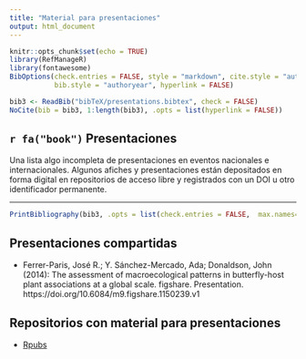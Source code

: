```yaml
---
title: "Material para presentaciones"
output: html_document
---
```


```r
knitr::opts_chunk$set(echo = TRUE)
library(RefManageR)
library(fontawesome)
BibOptions(check.entries = FALSE, style = "markdown", cite.style = "authoryear",
           bib.style = "authoryear", hyperlink = FALSE)
```

```r
bib3 <- ReadBib("bibTeX/presentations.bibtex", check = FALSE)
NoCite(bib = bib3, 1:length(bib3), .opts = list(hyperlink = FALSE))
```


## `r fa("book")` Presentaciones

Una lista algo incompleta de presentaciones en eventos nacionales e internacionales. Algunos afiches y presentaciones están depositados en forma digital en repositorios de acceso libre y registrados con un DOI u otro identificador permanente.

---

```r
PrintBibliography(bib3, .opts = list(check.entries = FALSE,  max.names=100, sorting = "ydnt"))
```


## Presentaciones compartidas

* Ferrer-Paris, José R.; Y. Sánchez-Mercado, Ada; Donaldson, John (2014): The assessment of macroecological patterns in butterfly-host plant associations at a global scale. figshare. Presentation. https://doi.org/10.6084/m9.figshare.1150239.v1

## Repositorios con material para presentaciones

- [Rpubs](https://rpubs.com/jrfep)


